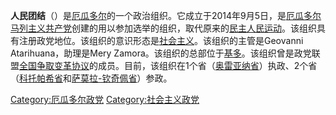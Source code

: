 {{Infobox political party
| country = 厄瓜多尔
| colorcode = #FF0000
| name = 人民团结
| native_name = Unidad Popular
| logo = Uplogo2transparente-sinnombre.png
| leader1_title = 主管
| leader1_name = Geovanni Atarihuana
| leader2_title = 副主管
| leader2_name = Mery Zamora
| foundation = {{start date|2014|09|27}}
| headquarters =  [[基多|基多]]
| youth_wing = 人民团结青年
| newspaper = 
| ideology = [[革命社会主义|革命社会主义]]<br>[[马克思列宁主义|马克思列宁主义]]<br>[[反帝国主义|反帝国主义]]
| position = [[左翼|左翼]]
| predecessor = [[民主人民运动|民主人民运动]]
| national = [[全国争取变革协议|全国争取变革协议]]（2016年－2017年）
| colours = {{colorbox|#FF0000}} [[红色|红色]]
| slogan = “新家园和社会主义！”
| seats1_title =  [[国民代表大会_(厄瓜多尔)|国民代表大会]]
| seats1 = {{Composition bar|4|137|hex=#FF0000}}
| seats2_title = [[厄瓜多尔行政区划|省长]]
| seats2 = {{Composition bar|1|23|hex=#FF0000}}
| website = {{url|https://www.facebook.com/UnidadPopularEC/}}
}}
'''人民团结'''（{{lang-es|Unidad Popular}}）是[[厄瓜多尔|厄瓜多尔]]的一个政治组织。它成立于2014年9月5日，是[[厄瓜多尔马列主义共产党|厄瓜多尔马列主义共产党]]创建的用以参加选举的组织，取代原来的[[民主人民运动|民主人民运动]]。该组织具有注册政党地位。该组织的意识形态是[[社会主义|社会主义]]。该组织的主管是Geovanni Atarihuana，助理是Mery Zamora。该组织的总部位于[[基多|基多]]。该组织曾是政党联盟[[全国争取变革协议|全国争取变革协议]]的成员。目前，该组织在1个省（[[奥雷亚纳省|奥雷亚纳省]]）执政、2个省（[[科托帕希省|科托帕希省]]和[[萨莫拉-钦奇佩省|萨莫拉-钦奇佩省]]）参政。

{{厄瓜多爾小作品}}
[[Category:厄瓜多尔政党|Category:厄瓜多尔政党]]
[[Category:社会主义政党|Category:社会主义政党]]